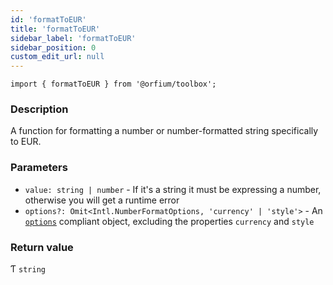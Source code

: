 ```yaml
---
id: 'formatToEUR'
title: 'formatToEUR'
sidebar_label: 'formatToEUR'
sidebar_position: 0
custom_edit_url: null
---
```


`import { formatToEUR } from '@orfium/toolbox';`

### Description

A function for formatting a number or number-formatted string specifically to EUR.

### Parameters

- `value: string | number` - If it's a string it must be expressing a number, otherwise you will get a runtime error
- `options?: Omit<Intl.NumberFormatOptions, 'currency' | 'style'>` - An [`options`](https://developer.mozilla.org/en-US/docs/Web/JavaScript/Reference/Global_Objects/Intl/NumberFormat/NumberFormat#options) compliant object, excluding the properties `currency` and `style`

### Return value

Ƭ `string`

